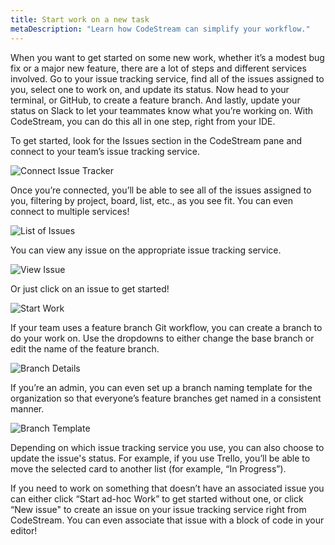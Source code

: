 ```yaml
---
title: Start work on a new task
metaDescription: "Learn how CodeStream can simplify your workflow."
---
```


When you want to get started on some new work, whether it’s a modest bug fix or
a major new feature, there are a lot of steps and different services involved.
Go to your issue tracking service, find all of the issues assigned to you,
select one to work on, and update its status. Now head to your terminal, or
GitHub, to create a feature branch. And lastly, update your status on Slack to
let your teammates know what you’re working on. With CodeStream, you can do this
all in one step, right from your IDE.

To get started, look for the Issues section in the CodeStream pane and connect
to your team’s issue tracking service.

![Connect Issue Tracker](/images/IssuesSection-Connect.png)

Once you’re connected, you’ll be able to see all of the issues assigned to you,
filtering by project, board, list, etc., as you see fit. You can even connect to
multiple services!

![List of Issues](/images/IssuesSection-Backlog.png)

You can view any issue on the appropriate issue tracking service.

![View Issue](/images/WorkingOn-OpenWeb.png)

Or just click on an issue to get started!

![Start Work](/images/StartWork2.png)

If your team uses a feature branch Git workflow, you can create a branch to do
your work on. Use the dropdowns to either change the base branch or edit the
name of the feature branch.

![Branch Details](/images/StartWork-BranchOptions.png)

If you’re an admin, you can even set up a branch naming template for the
organization so that everyone’s feature branches get named in a consistent
manner.

![Branch Template](/images/StartWork-BranchTemplate2.png)

Depending on which issue tracking service you use, you can also choose to update
the issue's status. For example, if you use Trello, you’ll be able to move the
selected card to another list (for example, “In Progress”).

If you need to work on something that doesn’t have an associated issue you can
either click “Start ad-hoc Work” to get started without one, or click “New
issue" to create an issue on your issue tracking service right from CodeStream.
You can even associate that issue with a block of code in your editor!

